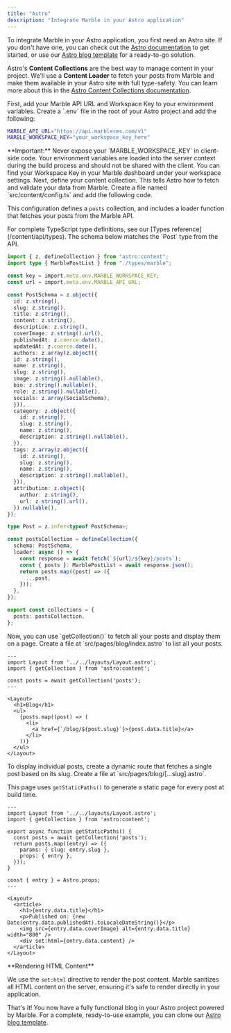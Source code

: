 ```yaml
---
title: "Astro"
description: "Integrate Marble in your Astro application"
---
```


To integrate Marble in your Astro application, you first need an Astro site. If you don't have one, you can check out the [Astro documentation](https://docs.astro.build/en/tutorial/0-introduction/) to get started, or use our [Astro blog template](https://github.com/taqh/astro-example) for a ready-to-go solution.

Astro's **Content Collections** are the best way to manage content in your project. We'll use a **Content Loader** to fetch your posts from Marble and make them available in your Astro site with full type-safety. You can learn more about this in the [Astro Content Collections documentation](https://docs.astro.build/en/guides/content-collections/).

<Steps>
<Step title="Set up environment variables">
First, add your Marble API URL and Workspace Key to your environment variables. Create a `.env` file in the root of your Astro project and add the following:

```bash .env
MARBLE_API_URL="https://api.marblecms.com/v1"
MARBLE_WORKSPACE_KEY="your_workspace_key_here"
```

<Warning>
  **Important:** Never expose your `MARBLE_WORKSPACE_KEY` in client-side code.
  Your environment variables are loaded into the server context during the build
  process and should not be shared with the client.
</Warning>

<Tip>
You can find your Workspace Key in your Marble dashboard under your workspace settings.
</Tip>
</Step>

<Step title="Configure your content collection">
Next, define your content collection. This tells Astro how to fetch and validate your data from Marble. Create a file named `src/content/config.ts` and add the following code.

This configuration defines a `posts` collection, and includes a loader function that fetches your posts from the Marble API.

<Note>
  For complete TypeScript type definitions, see our [Types reference](/content/api/types). The schema below matches the `Post` type from
  the API.
</Note>

```typescript src/content.config.ts
import { z, defineCollection } from "astro:content";
import type { MarblePostList } from "./types/marble";

const key = import.meta.env.MARBLE_WORKSPACE_KEY;
const url = import.meta.env.MARBLE_API_URL;

const PostSchema = z.object({
  id: z.string(),
  slug: z.string(),
  title: z.string(),
  content: z.string(),
  description: z.string(),
  coverImage: z.string().url(),
  publishedAt: z.coerce.date(),
  updatedAt: z.coerce.date(),
  authors: z.array(z.object({
  id: z.string(),
  name: z.string(),
  slug: z.string(),
  image: z.string().nullable(),
  bio: z.string().nullable(),
  role: z.string().nullable(),
  socials: z.array(SocialSchema),
  })),
  category: z.object({
    id: z.string(),
    slug: z.string(),
    name: z.string(),
    description: z.string().nullable(),
  }),
  tags: z.array(z.object({
    id: z.string(),
    slug: z.string(),
    name: z.string(),
    description: z.string().nullable(),
  })),
  attribution: z.object({
    author: z.string(),
    url: z.string().url(),
  }).nullable(),
});

type Post = z.infer<typeof PostSchema>;

const postsCollection = defineCollection({
  schema: PostSchema,
  loader: async () => {
    const response = await fetch(`${url}/${key}/posts`);
    const { posts }: MarblePostList = await response.json();
    return posts.map((post) => ({
      ...post,
    }));
  },
});

export const collections = {
  posts: postsCollection,
};
```

</Step>

<Step title="Display a list of posts">
Now, you can use `getCollection()` to fetch all your posts and display them on a page. Create a file at `src/pages/blog/index.astro` to list all your posts.

```astro src/pages/blog/index.astro
---
import Layout from '../../layouts/Layout.astro';
import { getCollection } from 'astro:content';

const posts = await getCollection('posts');
---

<Layout>
  <h1>Blog</h1>
  <ul>
    {posts.map((post) => (
      <li>
        <a href={`/blog/${post.slug}`}>{post.data.title}</a>
      </li>
    ))}
  </ul>
</Layout>
```

</Step>

<Step title="Display a single post">
To display individual posts, create a dynamic route that fetches a single post based on its slug. Create a file at `src/pages/blog/[...slug].astro`.

This page uses `getStaticPaths()` to generate a static page for every post at build time.

```astro src/pages/blog/[...slug].astro
---
import Layout from '../../layouts/Layout.astro';
import { getCollection } from 'astro:content';

export async function getStaticPaths() {
  const posts = await getCollection('posts');
  return posts.map((entry) => ({
    params: { slug: entry.slug },
    props: { entry },
  }));
}

const { entry } = Astro.props;
---

<Layout>
  <article>
    <h1>{entry.data.title}</h1>
    <p>Published on: {new Date(entry.data.publishedAt).toLocaleDateString()}</p>
    <img src={entry.data.coverImage} alt={entry.data.title} width="800" />
    <div set:html={entry.data.content} />
  </article>
</Layout>
```

<Info>
  **Rendering HTML Content**

We use the `set:html` directive to render the post content. Marble sanitizes all HTML content on the server, ensuring it's safe to render directly in your application.

</Info>
</Step>
</Steps>

That's it! You now have a fully functional blog in your Astro project powered by Marble. For a complete, ready-to-use example, you can clone our [Astro blog template](https://github.com/taqh/astro-example).

